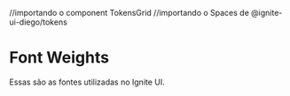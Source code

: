 //importando o component TokensGrid
//importando o Spaces de @ignite-ui-diego/tokens


<Meta title="Tokens/Font Weights" />

# Font Weights

Essas são as fontes utilizadas no Ignite UI.

<TokensGrid tokens={fontWeights} />